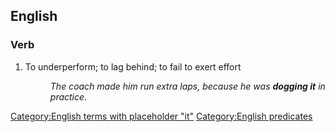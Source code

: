 ==English==

===Verb===
{{en-verb|head=[[dog]] [[it]]|dogs it|dogging it|dogged it}}

# {{lb|en|idiomatic}} To underperform; to lag behind; to fail to exert effort
#: ''The coach made him run extra laps, because he was '''dogging it''' in practice''.

[[Category:English terms with placeholder "it"]]
[[Category:English predicates]]